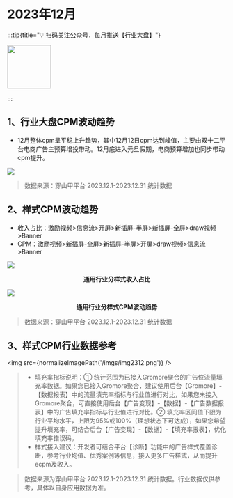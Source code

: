 

# 2023年12月

:::tip{title="💡 扫码关注公众号，每月推送【行业大盘】"}

<img src="https://raw.githubusercontent.com/yy1300326388/yy1300326388/main/images/gzh/gzh_qrcode.jpeg" width='100' height='100'/>

:::

## 1、行业大盘CPM波动趋势

- 12月整体cpm呈平稳上升趋势，其中12月12日cpm达到峰值，主要由双十二平台电商广告主预算增投带动。12月底进入元旦假期，电商预算增加也同步带动cpm提升。

<img src="https://lf3-plat.pglstatp-toutiao.com/obj/union-platform/8a1105cf8390cf9f4932923f0775f90c"/>

> 数据来源：穿山甲平台 2023.12.1-2023.12.31 统计数据

## 2、样式CPM波动趋势

- 收入占比：激励视频>信息流>开屏>新插屏-半屏>新插屏-全屏>draw视频>Banner
- CPM：激励视频>新插屏-全屏>新插屏-半屏>开屏>draw视频>信息流>Banner

<img src="https://lf3-plat.pglstatp-toutiao.com/obj/union-platform/14634eca995884aa1d2c62185ba613da"/>
<p align="center"><b>通用行业分样式收入占比</b></p>

<img src="https://lf3-plat.pglstatp-toutiao.com/obj/union-platform/fc32fdc190140b863943856597ee27aa"/>
<p align="center"><b>通用行业分样式CPM波动趋势</b></p>

> 数据来源：穿山甲平台 2023.12.1-2023.12.31 统计数据

## 3、样式CPM行业数据参考

<img src={normalizeImagePath('/imgs/img2312.png')} />

> - 填充率指标说明：① 统计范围为已接入Gromore聚合的广告位流量填充率数据。如果您已接入Gromore聚合，建议使用后台【Gromore】-【数据报表】中的流量填充率指标与行业值进行对比，如果您未接入Gromore聚合，可直接使用后台【广告变现】-【数据】-【广告数据报表】中的广告填充率指标与行业值进行对比。② 填充率区间值下限为行业平均水平，上限为95%或100%（理想状态下可达成），如果您希望提升填充率，可结合后台【广告变现】-【数据】-【填充率报表】，优化填充率错误码。
> - 样式接入建议：开发者可结合平台【诊断】功能中的广告样式覆盖诊断，参考行业均值、优秀案例等信息，接入更多广告样式，从而提升ecpm及收入。

> 数据来源为穿山甲平台 2023.12.1-2023.12.31 统计数据。行业数据仅供参考，具体以自身应用数据为准。
